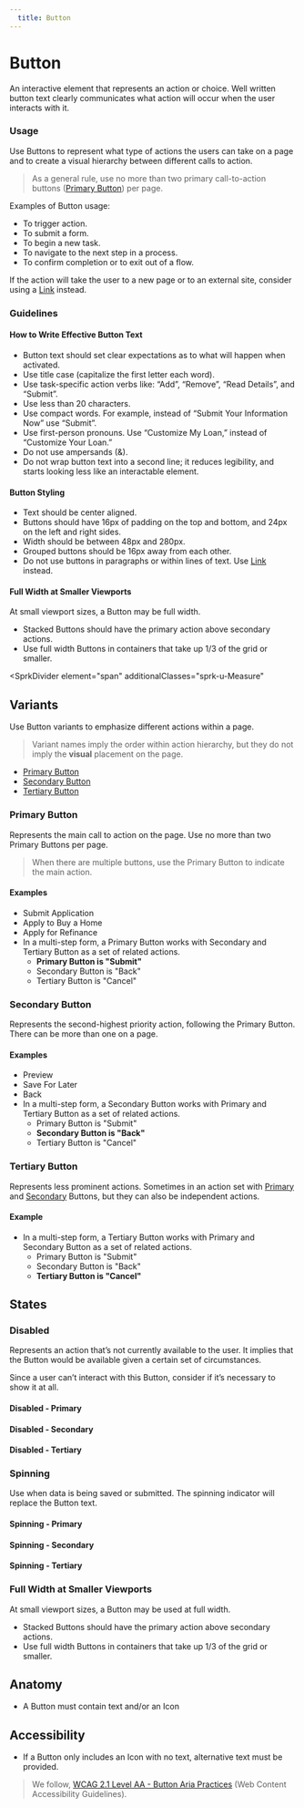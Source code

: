 ```yaml
---
  title: Button
---
```


# Button

An interactive element that represents an action or choice.
Well written button text clearly communicates what action will occur when the user interacts with it.

<ComponentPreview
  componentName="button--primary"
  hasReact
  hasAngular
  hasHTML
  titleAttr="Button Example"
/>

### Usage

Use Buttons to represent what type of actions the users can take on a page and to create a visual hierarchy between different calls to action.

> As a general rule, use no more than two primary call-to-action buttons ([Primary Button](#primary-button)) per page.

Examples of Button usage:
- To trigger action.
- To submit a form.
- To begin a new task.
- To navigate to the next step in a process.
- To confirm completion or to exit out of a flow.

If the action will take the user to a new page or to an external site, consider using a [Link](/using-spark/components/link) instead.

### Guidelines

#### How to Write Effective Button Text
- Button text should set clear expectations as to what will happen when activated.
- Use title case (capitalize the first letter each word).
- Use task-specific action verbs like: “Add”, “Remove”, “Read Details”, and “Submit”.
- Use less than 20 characters.
- Use compact words. For example, instead of “Submit Your Information Now” use “Submit”.
- Use first-person pronouns. Use “Customize My Loan,” instead of “Customize Your Loan.”
- Do not use ampersands (&).
- Do not wrap button text into a second line; it reduces legibility, and starts looking less like an interactable element.

#### Button Styling
- Text should be center aligned.
- Buttons should have 16px of padding on the top and bottom, and 24px on the left and right sides.
- Width should be between 48px and 280px.
- Grouped buttons should be 16px away from each other.
- Do not use buttons in paragraphs or within lines of text. Use [Link](/using-spark/components/link) instead.

#### Full Width at Smaller Viewports
At small viewport sizes, a Button may be full width.
- Stacked Buttons should have the primary action above secondary actions.
- Use full width Buttons in containers that take up 1/3 of the grid or smaller.

<SprkDivider
 element="span"
 additionalClasses="sprk-u-Measure"
></SprkDivider>

## Variants

Use Button variants to emphasize different actions within a page.

> Variant names imply the order within action hierarchy, but they do not imply the **visual** placement on the page.

- [Primary Button](#primary-button)
- [Secondary Button](#secondary-button)
- [Tertiary Button](#tertiary-button)

### Primary Button

Represents the main call to action on the page. Use no more than two Primary Buttons per page.

> When there are multiple buttons, use the Primary Button to indicate the main action.

#### Examples
- Submit Application
- Apply to Buy a Home
- Apply for Refinance
- In a multi-step form, a Primary Button works with Secondary and Tertiary Button as a set of related actions.
  - **Primary Button is "Submit"**
  - Secondary Button is "Back"
  - Tertiary Button is "Cancel"

<ComponentPreview
  componentName="button--primary"
  hasReact
  hasAngular
  hasHTML
  titleAttr="Primary Button Example"
/>

### Secondary Button

Represents the second-highest priority action, following the Primary Button. There can be more than one on a page.

#### Examples
- Preview
- Save For Later
- Back
- In a multi-step form, a Secondary Button works with Primary and Tertiary Button as a set of related actions.
  - Primary Button is "Submit"
  - **Secondary Button is "Back"**
  - Tertiary Button is "Cancel"

<ComponentPreview
  componentName="button--secondary"
  hasReact
  hasAngular
  hasHTML
  titleAttr="Secondary Button Example"
/>

### Tertiary Button
Represents less prominent actions. Sometimes in an action set with [Primary](#primary-button) and [Secondary](#secondary-button) Buttons, but they can also be independent actions.

#### Example
- In a multi-step form, a Tertiary Button works with Primary and Secondary Button as a set of related actions.
  - Primary Button is "Submit"
  - Secondary Button is "Back"
  - **Tertiary Button is "Cancel"**

<ComponentPreview
  componentName="button--tertiary"
  hasReact
  hasAngular
  hasHTML
  titleAttr="Tertiary Button Example"
/>

## States

### Disabled

Represents an action that’s not currently available to the user. It implies that the Button would be available given a certain set of circumstances.

Since a user can’t interact with this Button, consider if it’s necessary to show it at all.

#### Disabled - Primary
<ComponentPreview
  componentName="button--disabled"
  hasReact
  hasAngular
  hasHTML
  titleAttr="Disabled Button Example"
/>

#### Disabled - Secondary
<ComponentPreview
  componentName="button--disabled-secondary"
  hasReact
  hasAngular
  hasHTML
  titleAttr="Disabled Secondary Button Example"
/>

#### Disabled - Tertiary
<ComponentPreview
  componentName="button--disabled-tertiary"
  hasReact
  hasAngular
  hasHTML
  titleAttr="Disabled Tertiary Button Example"
/>

### Spinning

Use when data is being saved or submitted. The spinning indicator will replace the Button text.

#### Spinning - Primary
<ComponentPreview
  componentName="button--spinning"
  hasReact
  hasAngular
  hasHTML
  titleAttr="Spinning Primary Button Example"
/>

#### Spinning - Secondary
<ComponentPreview
  componentName="button--spinning-secondary"
  hasHTML
  hasReact
  hasAngular
  titleAttr="Spinning Secondary Button Example"
/>

#### Spinning - Tertiary
<ComponentPreview
  componentName="button--spinning-tertiary"
  hasHTML
  hasReact
  hasAngular
  titleAttr="Spinning Tertiary Button Example"
/>


### Full Width at Smaller Viewports

At small viewport sizes, a Button may be used at full width.

- Stacked Buttons should have the primary action above secondary actions.
- Use full width Buttons in containers that take up 1/3 of the grid or smaller.

<ComponentPreview
  componentName="button--full-width-at-small-viewport"
  hasReact
  hasAngular
  hasHTML
  titleAttr="Full Width at Smaller Viewports Button Example"
/>

## Anatomy

- A Button must contain text and/or an Icon

## Accessibility
- If a Button only includes an Icon with no
text, alternative text must be provided.

> We follow, [WCAG 2.1 Level AA - Button Aria Practices](https://www.w3.org/TR/wai-aria-practices-1.1/#button) (Web Content Accessibility Guidelines).
